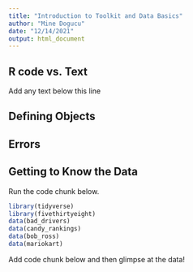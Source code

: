 ```yaml
---
title: "Introduction to Toolkit and Data Basics"
author: "Mine Dogucu"
date: "12/14/2021"
output: html_document
---
```


<!--Note down your name and correct date in the YAML part-->

## R code vs. Text

Add any text below this line




## Defining Objects





## Errors




## Getting to Know the Data

Run the code chunk below. 

<!--Note that normally this code will be at the top of the document-->

```r
library(tidyverse)
library(fivethirtyeight)
data(bad_drivers)
data(candy_rankings)
data(bob_ross)
data(mariokart)
```

Add code chunk below and then glimpse at the data!

